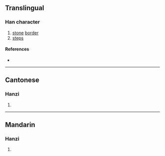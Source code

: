 {{character info/new}}
==Translingual==

===Han character===
{{Han char|rn=63|rad=戶|as=03|sn=7|four=77217|canj=HSRU,ISRU|ids=⿰戶巳, ⿰户巳}}

# [[stone]] [[border]]
# [[steps]]

====References====
* {{Han ref|kx=0415.030|dkj=11703|dj=0759.080|hdz=32258.020|uh=623A|ud=25146|bh=CAE6|bd=51942}}

----

==Cantonese==

===Hanzi===
{{yue-hanzi|jyut=[[si6]]|y=si6}}

# {{defn|lang=yue|sort=戶03}}

----

==Mandarin==

===Hanzi===
{{cmn-hanzi|pin=[[shì]] ([[shi4]])|wg=shih<sup>4</sup>}}

# {{defn|lang=cmn|sort=戶03}}